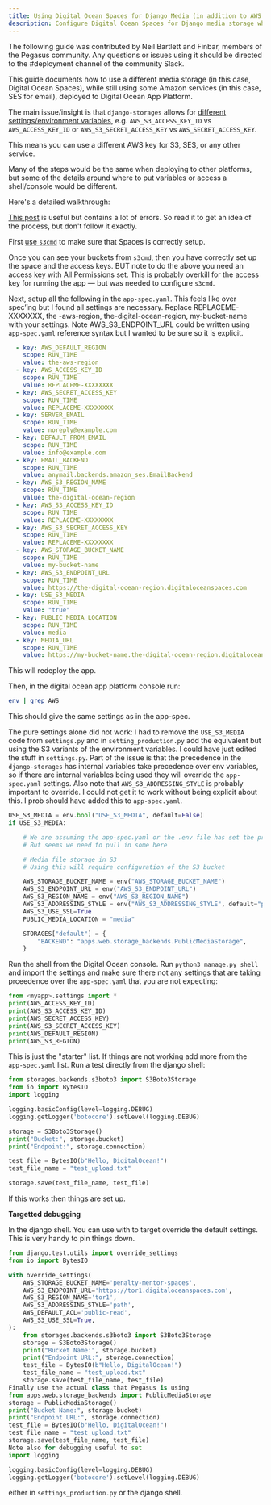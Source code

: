 ```yaml
---
title: Using Digital Ocean Spaces for Django Media (in addition to AWS services)
description: Configure Digital Ocean Spaces for Django media storage while using AWS SES for email, with detailed deployment settings for django-storages.
---
```


<Aside type="note" title="Community Guide">
The following guide was contributed by Neil Bartlett and Finbar, members of the Pegasus community.
Any questions or issues using it should be directed to the #deployment channel of the community Slack.
</Aside>

This guide documents how to use a different media storage (in this case, Digital Ocean Spaces),
while still using some Amazon services (in this case, SES for email), deployed to Digital Ocean App Platform.

The main issue/insight is that `django-storages` allows for [different settings/environment variables](https://django-storages.readthedocs.io/en/latest/backends/amazon-S3.html#authentication-settings),
e.g. `AWS_S3_ACCESS_KEY_ID` vs `AWS_ACCESS_KEY_ID` or `AWS_S3_SECRET_ACCESS_KEY` vs `AWS_SECRET_ACCESS_KEY`.

This means you can use a different AWS key for S3, SES, or any other service.

Many of the steps would be the same when deploying to other platforms, but some of the details around where to put
variables or access a shell/console would be different.

Here's a detailed walkthrough:

[This post](https://testdriven.io/blog/django-digitalocean-spaces/) is useful but contains a lot of errors.
So read it to get an idea of the process, but don't follow it exactly.

First [use `s3cmd`](https://docs.digitalocean.com/products/spaces/reference/s3cmd-usage/) to make sure that Spaces is correctly setup.

Once you can see your buckets from `s3cmd`, then you have correctly set up the space and the access keys.
BUT note to do the above you need an access key with All Permissions set.
This is probably overkill for the access key for running the app — but was needed to configure `s3cmd`.

Next, setup all the following in the `app-spec.yaml`. This feels like over spec’ing but I found all settings are necessary.
Replace REPLACEME-XXXXXXX, the -aws-region, the-digital-ocean-region, my-bucket-name  with your settings.
Note AWS_S3_ENDPOINT_URL could be written using `app-spec.yaml` reference syntax but I wanted to be sure so it is explicit.

```yaml
  - key: AWS_DEFAULT_REGION
    scope: RUN_TIME
    value: the-aws-region
  - key: AWS_ACCESS_KEY_ID
    scope: RUN_TIME
    value: REPLACEME-XXXXXXXX
  - key: AWS_SECRET_ACCESS_KEY
    scope: RUN_TIME
    value: REPLACEME-XXXXXXXX
  - key: SERVER_EMAIL
    scope: RUN_TIME
    value: noreply@example.com
  - key: DEFAULT_FROM_EMAIL
    scope: RUN_TIME
    value: info@example.com
  - key: EMAIL_BACKEND
    scope: RUN_TIME
    value: anymail.backends.amazon_ses.EmailBackend
  - key: AWS_S3_REGION_NAME
    scope: RUN_TIME
    value: the-digital-ocean-region
  - key: AWS_S3_ACCESS_KEY_ID
    scope: RUN_TIME
    value: REPLACEME-XXXXXXXX
  - key: AWS_S3_SECRET_ACCESS_KEY
    scope: RUN_TIME
    value: REPLACEME-XXXXXXXX
  - key: AWS_STORAGE_BUCKET_NAME
    scope: RUN_TIME
    value: my-bucket-name
  - key: AWS_S3_ENDPOINT_URL
    scope: RUN_TIME
    value: https://the-digital-ocean-region.digitaloceanspaces.com
  - key: USE_S3_MEDIA
    scope: RUN_TIME
    value: "true"
  - key: PUBLIC_MEDIA_LOCATION
    scope: RUN_TIME
    value: media
  - key: MEDIA_URL
    scope: RUN_TIME
    value: https://my-bucket-name.the-digital-ocean-region.digitaloceanspaces.com/media
```

This will redeploy the app.

Then, in the digital ocean app platform console run:

```bash
env | grep AWS
```

This should give the same settings as in the app-spec.

The pure settings alone did not work: I had to remove the `USE_S3_MEDIA` code from `settings.py` and
in `setting_production.py` add the equivalent but using the S3 variants of the environment variables.
I could have just edited the stuff in `settings.py`.
Part of the issue is that the precedence in the `django-storages` has internal variables take precedence over env variables,
so if there are internal variables being used they will override the `app-spec.yaml` settings.
Also note that `AWS_S3_ADDRESSING_STYLE` is probably important to override.
I could not get it to work without being explicit about this. I prob should have added this to `app-spec.yaml`.

```python
USE_S3_MEDIA = env.bool("USE_S3_MEDIA", default=False)
if USE_S3_MEDIA:

    # We are assuming the app-spec.yaml or the .env file has set the production values
    # But seems we need to pull in some here

    # Media file storage in S3
    # Using this will require configuration of the S3 bucket

    AWS_STORAGE_BUCKET_NAME = env("AWS_STORAGE_BUCKET_NAME")
    AWS_S3_ENDPOINT_URL = env("AWS_S3_ENDPOINT_URL")
    AWS_S3_REGION_NAME = env("AWS_S3_REGION_NAME")
    AWS_S3_ADDRESSING_STYLE = env("AWS_S3_ADDRESSING_STYLE", default="path")
    AWS_S3_USE_SSL=True
    PUBLIC_MEDIA_LOCATION = "media"

    STORAGES["default"] = {
        "BACKEND": "apps.web.storage_backends.PublicMediaStorage",
    }
```

Run the shell from the Digital Ocean console.
Run `python3 manage.py shell` and import the settings and make sure there not any settings that are taking prceedence
over the `app-spec.yaml` that you are not expecting:

```python
from <myapp>.settings import *
print(AWS_ACCESS_KEY_ID)
print(AWS_S3_ACCESS_KEY_ID)
print(AWS_SECRET_ACCESS_KEY)
print(AWS_S3_SECRET_ACCESS_KEY)
print(AWS_DEFAULT_REGION)
print(AWS_S3_REGION)
```

This is just the "starter" list. If things are not working add more from the `app-spec.yaml` list.
Run a test directly from the django shell:

```python
from storages.backends.s3boto3 import S3Boto3Storage
from io import BytesIO
import logging

logging.basicConfig(level=logging.DEBUG)
logging.getLogger('botocore').setLevel(logging.DEBUG)

storage = S3Boto3Storage()
print("Bucket:", storage.bucket)
print("Endpoint:", storage.connection)

test_file = BytesIO(b"Hello, DigitalOcean!")
test_file_name = "test_upload.txt"

storage.save(test_file_name, test_file)
```

If this works then things are set up.

**Targetted debugging**

In the django shell. You can use with to target override the default settings. This is very handy to pin things down.

```python
from django.test.utils import override_settings
from io import BytesIO

with override_settings(
    AWS_STORAGE_BUCKET_NAME='penalty-mentor-spaces',
    AWS_S3_ENDPOINT_URL='https://tor1.digitaloceanspaces.com',
    AWS_S3_REGION_NAME='tor1',
    AWS_S3_ADDRESSING_STYLE='path',
    AWS_DEFAULT_ACL='public-read',
    AWS_S3_USE_SSL=True,
):
    from storages.backends.s3boto3 import S3Boto3Storage
    storage = S3Boto3Storage()
    print("Bucket Name:", storage.bucket)
    print("Endpoint URL:", storage.connection)
    test_file = BytesIO(b"Hello, DigitalOcean!")
    test_file_name = "test_upload.txt"
    storage.save(test_file_name, test_file)
Finally use the actual class that Pegasus is using
from apps.web.storage_backends import PublicMediaStorage
storage = PublicMediaStorage()
print("Bucket Name:", storage.bucket)
print("Endpoint URL:", storage.connection)
test_file = BytesIO(b"Hello, DigitalOcean!")
test_file_name = "test_upload.txt"
storage.save(test_file_name, test_file)
Note also for debugging useful to set
import logging

logging.basicConfig(level=logging.DEBUG)
logging.getLogger('botocore').setLevel(logging.DEBUG)
```

either in `settings_production.py` or the django shell.
